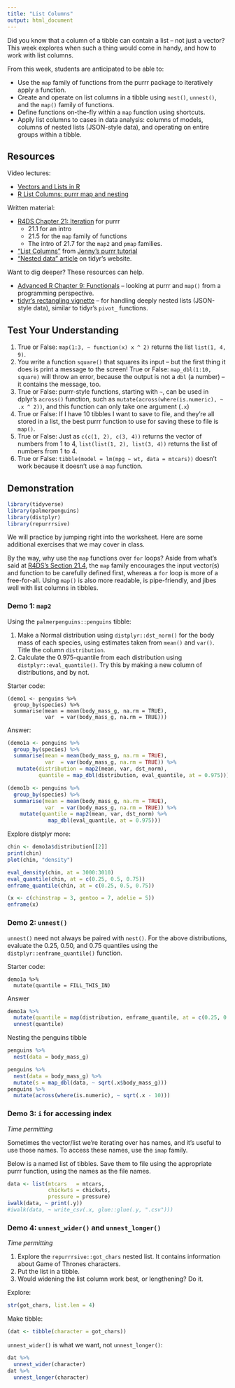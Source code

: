 ```yaml
---
title: "List Columns"
output: html_document
---
```


Did you know that a column of a tibble can contain a list -- not just a vector? This week explores when such a thing would come in handy, and how to work with list columns. 

From this week, students are anticipated to be able to:

- Use the `map` family of functions from the purrr package to iteratively apply a function.
- Create and operate on list columns in a tibble using `nest()`, `unnest()`, and the `map()` family of functions.
- Define functions on-the-fly within a `map` function using shortcuts.
- Apply list columns to cases in data analysis: columns of models, columns of nested lists (JSON-style data), and operating on entire groups within a tibble. 

## Resources

Video lectures:

- [Vectors and Lists in R](https://www.youtube.com/watch?v=nJgrDoCENBI)
- [R List Columns: purrr map and nesting](https://www.youtube.com/watch?v=_731PZ8I9m0)

Written material:

- [R4DS Chapter 21: Iteration](https://r4ds.had.co.nz/iteration.html) for purrr
    - 21.1 for an intro
    - 21.5 for the `map` family of functions
    - The intro of 21.7 for the `map2` and `pmap` families.
- ["List Columns"](https://jennybc.github.io/purrr-tutorial/ls13_list-columns.html) from [Jenny's purrr tutorial](https://jennybc.github.io/purrr-tutorial/index.html)
- ["Nested data" article](https://tidyr.tidyverse.org/articles/nest.html) on tidyr's website.

Want to dig deeper? These resources can help.

- [Advanced R Chapter 9: Functionals](https://adv-r.hadley.nz/functionals.html) -- looking at purrr and `map()` from a programming perspective. 
- [tidyr's rectangling vignette](https://tidyr.tidyverse.org/articles/rectangle.html) -- for handling deeply nested lists (JSON-style data), similar to tidyr's `pivot_` functions. 

## Test Your Understanding

1. True or False: `map(1:3, ~ function(x) x ^ 2)` returns the list `list(1, 4, 9)`.
2. You write a function `square()` that squares its input -- but the first thing it does is print a message to the screen! True or False: `map_dbl(1:10, square)` will throw an error, because the output is not a `dbl` (a number) -- it contains the message, too.
3. True or False: purrr-style functions, starting with `~`, can be used in dplyr's `across()` function, such as `mutate(across(where(is.numeric), ~ .x ^ 2))`, and this function can only take one argument (`.x`)
4. True or False: If I have 10 tibbles I want to save to file, and they're all stored in a list, the best purrr function to use for saving these to file is `map()`.
5. True or False: Just as `c(c(1, 2), c(3, 4))` returns the vector of numbers from 1 to 4, `list(list(1, 2), list(3, 4))` returns the list of numbers from 1 to 4. 
6. True or False: `tibble(model = lm(mpg ~ wt, data = mtcars))` doesn't work because it doesn't use a `map` function.

## Demonstration

```r
library(tidyverse)
library(palmerpenguins)
library(distplyr)
library(repurrrsive)
```

We will practice by jumping right into the worksheet. Here are some additional exercises that we may cover in class.

By the way, why use the `map` functions over `for` loops? Aside from what's said at [R4DS's Section 21.4](https://r4ds.had.co.nz/iteration.html#for-loops-vs.-functionals), the `map` family encourages the input vector(s) and function to be carefully defined first, whereas a `for` loop is more of a free-for-all. Using `map()` is also more readable, is pipe-friendly, and jibes well with list columns in tibbles. 

### Demo 1: `map2`

Using the `palmerpenguins::penguins` tibble: 

1. Make a Normal distribution using `distplyr::dst_norm()` for the body mass of each species, using estimates taken from `mean()` and `var()`. Title the column `distribution`.
2. Calculate the 0.975-quantile from each distribution using `distplyr::eval_quantile()`. Try this by making a new column of distributions, and by not.

Starter code:

```
(demo1 <- penguins %>% 
  group_by(species) %>% 
  summarise(mean = mean(body_mass_g, na.rm = TRUE),
            var  = var(body_mass_g, na.rm = TRUE)))
```

Answer:

```r
(demo1a <- penguins %>% 
  group_by(species) %>% 
  summarise(mean = mean(body_mass_g, na.rm = TRUE),
            var  = var(body_mass_g, na.rm = TRUE)) %>% 
   mutate(distribution = map2(mean, var, dst_norm),
          quantile = map_dbl(distribution, eval_quantile, at = 0.975)))

(demo1b <- penguins %>% 
  group_by(species) %>% 
  summarise(mean = mean(body_mass_g, na.rm = TRUE),
            var  = var(body_mass_g, na.rm = TRUE)) %>% 
    mutate(quantile = map2(mean, var, dst_norm) %>% 
             map_dbl(eval_quantile, at = 0.975)))
```

Explore distplyr more:

```r
chin <- demo1a$distribution[[2]]
print(chin)
plot(chin, "density")

eval_density(chin, at = 3000:3010)
eval_quantile(chin, at = c(0.25, 0.5, 0.75))
enframe_quantile(chin, at = c(0.25, 0.5, 0.75))

(x <- c(chinstrap = 3, gentoo = 7, adelie = 5))
enframe(x)
```


### Demo 2: `unnest()`

`unnest()` need not always be paired with `nest()`. For the above distributions, evaluate the 0.25, 0.50, and 0.75 quantiles using the `distplyr::enframe_quantile()` function.

Starter code:

```
demo1a %>% 
  mutate(quantile = FILL_THIS_IN)
```

Answer

```r
demo1a %>% 
  mutate(quantile = map(distribution, enframe_quantile, at = c(0.25, 0.5, 0.75))) %>% 
  unnest(quantile)
```

Nesting the penguins tibble

```r
penguins %>% 
  nest(data = body_mass_g)
```

```r
penguins %>% 
  nest(data = body_mass_g) %>% 
  mutate(s = map_dbl(data, ~ sqrt(.x$body_mass_g)))
penguins %>% 
  mutate(across(where(is.numeric), ~ sqrt(.x - 10)))
```



### Demo 3: `i` for accessing index

*Time permitting*

Sometimes the vector/list we're iterating over has names, and it's useful to use those names. To access these names, use the `imap` family.

Below is a named list of tibbles. Save them to file using the appropriate purrr function, using the names as the file names.

```r
data <- list(mtcars   = mtcars, 
             chickwts = chickwts, 
             pressure = pressure)
iwalk(data, ~ print(.y))
#iwalk(data, ~ write_csv(.x, glue::glue(.y, ".csv")))
```

### Demo 4: `unnest_wider()` and `unnest_longer()`

*Time permitting*

1. Explore the `repurrrsive::got_chars` nested list. It contains information about Game of Thrones characters.
2. Put the list in a tibble.
3. Would widening the list column work best, or lengthening? Do it.

Explore:

```r
str(got_chars, list.len = 4)
```
Make tibble:

```r
(dat <- tibble(character = got_chars))
```

`unnest_wider()` is what we want, not `unnest_longer()`:

```r
dat %>% 
  unnest_wider(character)
dat %>% 
  unnest_longer(character)
```

